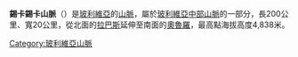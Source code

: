 {{Coord|17|15|S|67|40|W|display=title}}

'''錫卡錫卡山脈'''（{{lang-es|Serranía de Sicasica}}）是[[玻利維亞|玻利維亞]]的[[山脈|山脈]]，屬於[[玻利維亞中部山脈|玻利維亞中部山脈]]的一部分，長200公里、寬20公里，從北面的[[拉巴斯|拉巴斯]]延伸至南面的[[奧魯羅|奧魯羅]]，最高點海拔高度4,838米。

{{Bolivia-geo-stub}}
[[Category:玻利維亞山脈|Category:玻利維亞山脈]]